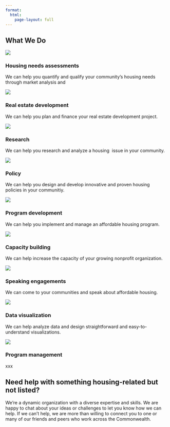 ```yaml
---
format: 
  html:
    page-layout: full
---
```


::: {.banner-fullwidth .banner-image}
::: {.banner-image .banner-md .overlay-brand .text-right style="background-image: url('images/rvabanner_3.JPG');"}
::: {.banner-text}
## What We Do {.text-light}
:::
:::
:::

::: {.container}
::: {.row}
::: {.col-md-4}
::: {.listing-box .has-image}
::: {.listing-box-image-container}
![](images/stock/financing.jpeg){.listing-box-image}
:::

::: {.listing-box-content}
### Housing needs assessments {.listing-box-title}

::: {.listing-box-body}
We can help you quantify and qualify your community's housing needs through market analysis and 

:::
:::
:::
:::

::: {.col-md-4}
::: {.listing-box .has-image}
::: {.listing-box-image-container}
![](images/stock/multifam.jpeg){.listing-box-image}
:::

::: {.listing-box-content}
### Real estate development {.listing-box-title}

::: {.listing-box-body}
We can help you plan and finance your real estate development project.

:::
:::
:::
:::

::: {.col-md-4}
::: {.listing-box .has-image}
::: {.listing-box-image-container}
![](images/team/eric.jpg){.listing-box-image}
:::

::: {.listing-box-content}
### Research {.listing-box-title}

::: {.listing-box-body}
We can help you research and analyze a housing  issue in your community.

:::
:::
:::
:::
:::
:::

::: {.container}
::: {.row}
::: {.col-md-4}
::: {.listing-box .has-image}
::: {.listing-box-image-container}
![](images/stock/generalassembly.jpeg){.listing-box-image}
:::

::: {.listing-box-content}
### Policy {.listing-box-title}

::: {.listing-box-body}
We can help you design and develop innovative and proven housing policies in your communitiy.

:::
:::
:::
:::

::: {.col-md-4}
::: {.listing-box .has-image}
::: {.listing-box-image-container}
![](images/stock/policy.jpeg){.listing-box-image}
:::

::: {.listing-box-content}
### Program development {.listing-box-title}

::: {.listing-box-body}
We can help you implement and manage an affordable housing program.

:::
:::
:::
:::

::: {.col-md-4}
::: {.listing-box .has-image}
::: {.listing-box-image-container}
![](images/stock/gather.jpg){.listing-box-image}
:::

::: {.listing-box-content}
### Capacity building {.listing-box-title}

::: {.listing-box-body}
We can help increase the capacity of your growing nonprofit organization.

:::
:::
:::
:::
:::
:::

::: {.container}
::: {.row}
::: {.col-md-4}
::: {.listing-box .has-image}
::: {.listing-box-image-container}
![](images/sforum.jpeg){.listing-box-image}
:::

::: {.listing-box-content}
### Speaking engagements {.listing-box-title}

::: {.listing-box-body}
We can come to your communities and speak about affordable housing.

:::
:::
:::
:::

::: {.col-md-4}
::: {.listing-box .has-image}
::: {.listing-box-image-container}
![](images/stock/data.jpeg){.listing-box-image}
:::

::: {.listing-box-content}
### Data visualization {.listing-box-title}

::: {.listing-box-body}
We can help analyze data and design straightforward and easy-to-understand visualizations.

:::
:::
:::
:::

::: {.col-md-4}
::: {.listing-box .has-image}
::: {.listing-box-image-container}
![](images/stock/gather.jpg){.listing-box-image}
:::

::: {.listing-box-content}
### Program management {.listing-box-title}

::: {.listing-box-body}
xxx
:::
:::
:::
:::
:::
:::

:::{.container-flush.blue-background .p-5 .text-white .text-center}
## Need help with something housing-related but not listed?

We're a dynamic organization with a diverse expertise and skills. We are happy to chat about your ideas or challenges to let you know how we can help. If we can't help, we are more than willing to connect you to one or many of our friends and peers who work across the Commonwealth.

:::
